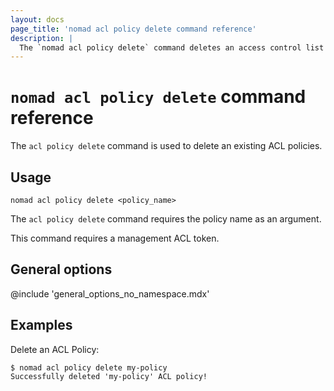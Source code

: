 ```yaml
---
layout: docs
page_title: 'nomad acl policy delete command reference'
description: |
  The `nomad acl policy delete` command deletes an access control list (ACL) policy.
---
```


# `nomad acl policy delete` command reference

The `acl policy delete` command is used to delete an existing ACL policies.

## Usage

```plaintext
nomad acl policy delete <policy_name>
```

The `acl policy delete` command requires the policy name as an argument.

This command requires a management ACL token.

## General options

@include 'general_options_no_namespace.mdx'

## Examples

Delete an ACL Policy:

```shell-session
$ nomad acl policy delete my-policy
Successfully deleted 'my-policy' ACL policy!
```
